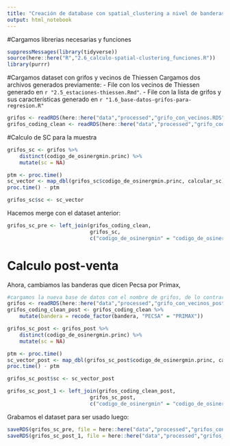 ```yaml
---
title: "Creación de database con spatial_clustering a nivel de banderas"
output: html_notebook
---
```


#Cargamos librerias necesarias y funciones

```r
suppressMessages(library(tidyverse))
source(here::here("R","2.6_calculo-spatial-clustering_funciones.R"))
library(purrr)

```

#Cargamos dataset con grifos y vecinos de Thiessen
Cargamos dos archivos generados previamente:
 - File con los vecinos de Thiessen generado en `r "2.5_estaciones-thiessen.Rmd"`. 
 - File con la lista de grifos y sus características generado en `r "1.6_base-datos-grifos-para-regresion.R"`

```r
grifos <- readRDS(here::here("data","processed","grifo_con_vecinos.RDS"))
grifos_coding_clean <- readRDS(here::here("data","processed","grifo_coding_clean.rds"))

```


#Calculo de SC para la muestra



```r
grifos_sc <- grifos %>%
    distinct(codigo_de_osinergmin.princ) %>%
    mutate(sc = NA)
```

```r
ptm <- proc.time()
sc_vector <- map_dbl(grifos_sc$codigo_de_osinergmin.princ, calcular_sc)
proc.time() - ptm

grifos_sc$sc <- sc_vector


```


Hacemos merge con el dataset anterior:

```r
grifos_sc_pre <- left_join(grifos_coding_clean, 
                           grifos_sc, 
                           c("codigo_de_osinergmin" = "codigo_de_osinergmin.princ")) 


```

# Calculo post-venta

Ahora, cambiamos las banderas que dicen Pecsa por Primax, 


```r
#cargamos la nueva base de datos con el nombre de grifos, de lo contrario no funcionan las funciones
grifos <- readRDS(here::here("data","processed","grifo_con_vecinos_post.RDS")) 
grifos_coding_clean_post <- grifos_coding_clean %>%
    mutate(bandera = recode_factor(bandera, "PECSA" = "PRIMAX"))
```


```r
grifos_sc_post <- grifos_post %>%
    distinct(codigo_de_osinergmin.princ) %>%
    mutate(sc = NA)
```

```r
ptm <- proc.time()
sc_vector_post <- map_dbl(grifos_sc_post$codigo_de_osinergmin.princ, calcular_sc)
proc.time() - ptm

grifos_sc_post$sc <- sc_vector_post

grifos_sc_post_1 <- left_join(grifos_coding_clean_post, 
                           grifos_sc_post, 
                           c("codigo_de_osinergmin" = "codigo_de_osinergmin.princ")) 

```

Grabamos el dataset para ser usado luego:

```r
saveRDS(grifos_sc_pre, file = here::here("data","processed","grifos_con_sc_pre_venta.RDS"))
saveRDS(grifos_sc_post_1, file = here::here("data","processed","grifos_con_sc_post_venta.RDS"))

```

